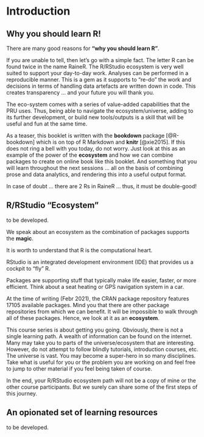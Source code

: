 # Introduction {#intro}

## Why you should learn R!

There are many good reasons for **"why you should learn R"**.

If you are unable to tell, then let's go with a simple fact.
The letter R can be found twice in the name RaineR. 
The R/RStudio ecosystem is very well suited to support your day-to-day work.
Analyses can be performed in a reproducible manner. This is a gem as it supports to "re-do" the work and decisions in terms of handling data artefacts are written down in code.
This creates transparency ... and your future you will thank you.

The eco-system comes with a series of value-added capabilities that the PRU uses.
Thus, being able to navigate the ecosystem/universe, adding to its further development, or build new tools/outputs is a skill that will be useful and fun at the same time.

As a teaser, this booklet is written with the **bookdown** package [@R-bookdown] which is on top of R Markdown and **knitr** [@xie2015].
If this does not ring a bell with you today, do not worry. Just look at this as an example of the power of the **ecosystem** and how we can combine packages to create on online book like this booklet.
And something that you will learn throughout the next sessions ... all on the basis of combining prose and data analytics, and rendering this into a useful output format.

In case of doubt ... there are 2 Rs in RaineR ... thus, it must be double-good!

## R/RStudio "Ecosystem"

to be developed. 

We speak about an ecosystem as the combination of packages supports the **magic**.

It is worth to understand that R is the computational heart.

RStudio is an integrated development environment (IDE) that provides us a cockpit to "fly" R.

Packages are supporting stuff that typically make life easier, faster, or more efficient.
Think about a seat heating or GPS navigation system in a car. 

At the time of writing (Febr 2021), the CRAN package repository features 17105 available packages.
Mind you that there are other package repositories from which we can benefit.
It will be impossible to walk through all of these packages.
Hence, we look at it as an **ecosystem**.

This course series is about getting you going. Obviously, there is not a single learning path.
A wealth of information can be found on the internet. 
Many may take you to parts of the universe/ecosystem that are interesting.
However, do not attempt to follow blindly tutorials, introduction courses, etc. 
The universe is vast. You may become a super-hero in so many disciplines.
Take what is useful for you or the problem you are working on and feel free to jump to other material if you feel being taken of course. 

In the end, your R/RStudio ecosystem path will not be a copy of mine or the other course participants.
But we surely can share some of the first steps of this journey.


## An opionated set of learning resources

to be developed.


